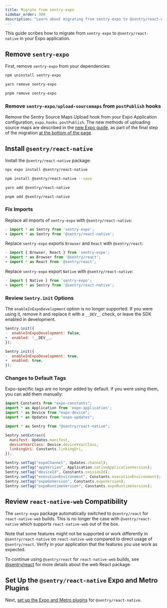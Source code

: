 ```yaml
---
title: Migrate from sentry-expo
sidebar_order: 300
description: "Learn about migrating from sentry-expo to @sentry/react-native"
---
```


This guide scribes how to migrate from `sentry-expo` to `@sentry/react-native` in your Expo application.

## Remove `sentry-expo`

First, remove `sentry-expo` from your dependencies:

```bash {tabTitle:npm}
npm uninstall sentry-expo
```

```bash {tabTitle:yarn}
yarn remove sentry-expo
```

```bash {tabTitle:pnpm}
pnpm remove sentry-expo
```

### Remove `sentry-expo/upload-sourcemaps` from `postPublish` hooks

Remove the Sentry Source Maps Upload hook from your Expo Application configuration, `expo.hooks.postPublish`. The new methods of uploading source maps are described in the [new Expo guide](/platforms/react-native/manual-setup/expo/), as part of the final step of the migration [at the bottom of the page](/platforms/react-native/migration/sentry-expo/#set-up-the-sentryreact-native-expo-and-metro-plugins).

## Install `@sentry/react-native`

Install the `@sentry/react-native` package:

```bash {tabTitle:Expo}
npx expo install @sentry/react-native
```

```bash {tabTitle:npm}
npm install @sentry/react-native --save
```

```bash {tabTitle:yarn}
yarn add @sentry/react-native
```

```bash {tabTitle:pnpm}
pnpm add @sentry/react-native
```

### Fix Imports

Replace all imports of `sentry-expo` with `@sentry/react-native`:

```javascript {tabTitle:JavaScript} diff
- import * as Sentry from 'sentry-expo';
+ import * as Sentry from '@sentry/react-native';
```

Replace `sentry-expo` exports `Browser` and `React` with `@sentry/react`:

```javascript {tabTitle:JavaScript} diff
- import { Browser, React } from 'sentry-expo';
+ import * as Browser from '@sentry/react';
+ import * as React from '@sentry/react';
```

Replace `sentry-expo` export `Native` with `@sentry/react-native`:

```javascript {tabTitle:JavaScript} diff
- import { Native } from 'sentry-expo';
+ import * as Sentry from '@sentry/react-native';
```

### Review `Sentry.init` Options

The `enableInExpoDevelopment` option is no longer supported. If you were using it, remove it and replace it with a `__DEV__` check, or leave the SDK enabled in development.

```javascript {tabTitle:Disabled in Development} diff
Sentry.init({
-  enableInExpoDevelopment: false,
+  enabled: !__DEV__,
});
```

```javascript {tabTitle:Enabled in Development} diff
Sentry.init({
-  enableInExpoDevelopment: true,
+  enabled: true,
});
```

### Changes to Default Tags

Expo-specific tags are no longer added by default. If you were using them, you can add them manually:

```javascript
import Constants from "expo-constants";
import * as Application from 'expo-application';
import * as Device from "expo-device";
import * as Updates from "expo-updates";

import * as Sentry from "@sentry/react-native";

Sentry.setExtras({
  manifest: Updates.manifest,
  deviceYearClass: Device.deviceYearClass,
  linkingUri: Constants.linkingUri,
});

Sentry.setTag("expoChannel", Updates.channel);
Sentry.setTag("appVersion", Application.nativeApplicationVersion);
Sentry.setTag("deviceId", Constants.sessionId);
Sentry.setTag("executionEnvironment", Constants.executionEnvironment);
Sentry.setTag("expoGoVersion", Constants.expoVersion);
Sentry.setTag("expoRuntimeVersion", Constants.expoRuntimeVersion);
```

## Review `react-native-web` Compatibility

The `sentry-expo` package automatically switched to `@sentry/react` for `react-native-web` builds. This is no longer the case with `@sentry/react-native` which supports `react-native-web` out of the box.

Note that some features might not be supported or work differently in `@sentry/react-native` on `react-native-web` compared to direct usage of `@sentry/react`. Verify in your application that the features you use work as expected.

To continue using `@sentry/react` for `react-native-web` builds, see [@sentry/react](/platforms/javascript/guides/react/) for more details about the web React package.

## Set Up the `@sentry/react-native` Expo and Metro Plugins

Next, [set up the Expo and Metro plugins](/platforms/react-native/manual-setup/expo/) for `@sentry/react-native`.

